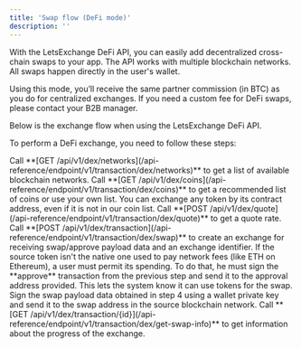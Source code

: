 ```yaml
---
title: 'Swap flow (DeFi mode)'
description: ''
---
```

With the LetsExchange DeFi API, you can easily add decentralized cross-chain swaps to your app.
The API works with multiple blockchain networks. All swaps happen directly in the user's wallet.

Using this mode, you’ll receive the same partner commission (in BTC) as you do for centralized
exchanges. If you need a custom fee for DeFi swaps, please contact your B2B manager.

Below is the exchange flow when using the LetsExchange DeFi API.

To perform a DeFi exchange, you need to follow these steps:

<Steps>
    <Step>
        Call **[GET /api/v1/dex/networks](/api-reference/endpoint/v1/transaction/dex/networks)** to get a list of available blockchain networks.
    </Step>
    <Step>
        Call **[GET /api/v1/dex/coins](/api-reference/endpoint/v1/transaction/dex/coins)** to get a recommended list
        of coins or use your own list. You can exchange any token by its contract address, even if it is not in our coin list.
    </Step>
    <Step>
         Call **[POST /api/v1/dex/quote](/api-reference/endpoint/v1/transaction/dex/quote)** to get a quote rate.
    </Step>
    <Step>
         Call **[POST /api/v1/dex/transaction](/api-reference/endpoint/v1/transaction/dex/swap)** to create an
         exchange for receiving swap/approve payload data and an exchange identifier.
    </Step>
    <Step>
         If the source token isn't the native one used to pay network fees (like ETH on Ethereum),
         a user must permit its spending. To do that, he must sign the **approve** transaction from the previous
         step and send it to the approval address provided. This lets the system know it can use tokens for the swap.
    </Step>
    <Step>
         Sign the swap payload data obtained in step 4 using a wallet private key and send it
         to the swap address in the source blockchain network.
    </Step>
    <Step>
         Call **[GET /api/v1/dex/transaction/{id}](/api-reference/endpoint/v1/transaction/dex/get-swap-info)** to get
         information about the progress of the exchange.
    </Step>
</Steps>